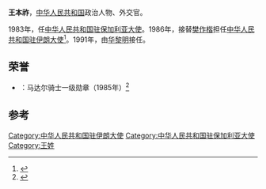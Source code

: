 '''王本祚'''，[[中华人民共和国|中华人民共和国]]政治人物、外交官。

1983年，任[[中国驻保加利亚大使列表|中华人民共和国驻保加利亚大使]]。1986年，接替[[樊作楷|樊作楷]]担任[[中国驻伊朗大使列表|中华人民共和国驻伊朗大使]]<ref>{{cite web|author=中华人民共和国外交部|title=中国驻伊朗历任大使|url=http://www.mfa.gov.cn/chn/pds/ziliao/wjrw/2167/2169/t9160.htm|publisher=中华人民共和国外交部|accessdate=2012-03-03}}</ref>。1991年，由[[华黎明|华黎明]]接任。
==荣誉==
* {{BGR}}：马达尔骑士一级勋章（1985年）<ref>{{cite web|author=张世钲|title=保加利亚党和国家最高领导人|url=http://euroasia.cass.cn/news/59597.htm|publisher=张世钲|accessdate=2012-06-29}}{{dead link|date=2018年3月 |bot=InternetArchiveBot |fix-attempted=yes }}</ref>

== 参考 ==
{{reflist}}
{{start box}}
{{s-dip}}
{{succession box|[[安致远|安致远]]|[[滕绍志|滕绍志]]|[[中国驻保加利亚大使列表|中华人民共和国驻保加利亚大使]]|1983年8月-1985年12月}}
{{succession box|[[樊作楷|樊作楷]]|[[华黎明|华黎明]]|[[中国驻伊朗大使列表|中华人民共和国驻伊朗大使]]|1986年3月-1991年6月}}
{{end box}}
{{中国政治人物小作品}}

[[Category:中华人民共和国驻伊朗大使|Category:中华人民共和国驻伊朗大使]]
[[Category:中华人民共和国驻保加利亚大使|Category:中华人民共和国驻保加利亚大使]]
[[Category:王姓|Category:王姓]]